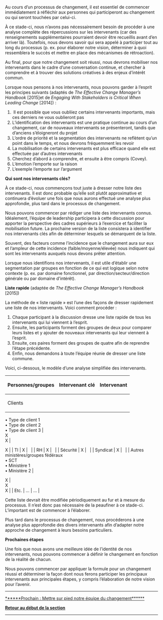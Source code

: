 Au cours d’un processus de changement, il est essentiel de commencer immédiatement à réfléchir aux personnes qui participeront au changement ou qui seront touchées par celui-ci.

À ce stade-ci, nous n’avons pas nécessairement besoin de procéder à une analyse complète des répercussions sur les intervenants (car des renseignements supplémentaires pourraient devoir être recueillis avant d’en arriver là). Toutefois, nous devons savoir qui sera appelé à participer tout au long du processus (p. ex. pour élaborer notre vision, déterminer à quoi ressemblera le succès et mettre en place des mécanismes de rétroaction).

Au final, pour que notre changement soit réussi, nous devrons mobiliser nos intervenants dans le cadre d’une conversation continue, et chercher à comprendre et à trouver des solutions créatives à des enjeux d’intérêt commun.

Lorsque nous pensons à nos intervenants, nous pouvons garder à l’esprit les principes suivants (adaptés de ''The Effective Change Manager’s Handbook'' [2015]et de ''Engaging With Stakeholders is Critical When Leading Change'' [2014]) :

#  Il est possible que vous oubliiez certains intervenants importants, mais ces derniers ne vous oublieront pas
# L’identification des intervenants est une pratique continue au cours d’un changement, car de nouveaux intervenants se présenteront, tandis que d’anciens s’éloigneront du projet
# L’ordre de priorité et la segmentation des intervenants ne reflètent qu’un point dans le temps, et nous devrons fréquemment les revoir
# La mobilisation de certains intervenants est plus efficace quand elle est effectuée par d’autres intervenants
# Cherchez d’abord à comprendre, et ensuite à être compris (Covey).
# L’émotion l’emporte sur la raison
# L’exemple l’emporte sur l’argument

'''Qui sont nos intervenants clés?'''

À ce stade-ci, nous commençons tout juste à dresser notre liste des intervenants. Il est donc probable qu’elle soit plutôt approximative et continuera d’évoluer une fois que nous aurons effectué une analyse plus approfondie, plus tard dans le processus de changement.

Nous pouvons commencer par rédiger une liste des intervenants connus. Idéalement, l’équipe de leadership participera à cette discussion pour apporter la perspective des cadres supérieurs à l’exercice et faciliter la mobilisation future. La prochaine version de la liste consistera à identifier nos intervenants clés afin de déterminer lesquels se démarquent de la liste.

Souvent, des facteurs comme l’incidence que le changement aura sur eux et l’ampleur de cette incidence (faible/moyenne/élevée) nous indiquent qui sont les intervenants auxquels nous devons prêter attention.

Lorsque nous identifions nos intervenants, il est utile d’établir une segmentation par groupes en fonction de ce qui est logique selon notre contexte (p. ex. par domaine fonctionnel, par direction/secteur/direction générale ou par domaine d’intérêt).

'''Liste rapide''' (adaptée de ''The Effective Change Manager’s Handbook'' [2015])

La méthode de « liste rapide » est l’une des façons de dresser rapidement une liste de nos intervenants. Voici comment procéder :

# Chaque participant à la discussion dresse une liste rapide de tous les intervenants qui lui viennent à l’esprit.
# Ensuite, les participants forment des groupes de deux pour comparer leurs listes et y ajouter de nouveaux intervenants qui leur viennent à l’esprit.
# Ensuite, ces paires forment des groupes de quatre afin de reprendre l’étape précédente.
# Enfin, nous demandons à toute l’équipe réunie de dresser une liste commune.

Voici, ci-dessous, le modèle d’une analyse simplifiée des intervenants.

{| class="wikitable"
|-
! '''Personnes/groupes'''
! '''Intervenant clé'''
! '''Intervenant'''
|-
| Clients
|
|
|}

• Type de client 1<br />
• Type de client 2<br />
• Type de client 3 |  <br />
X<br />
X |

X | | TI | X |   | | RH | X |   | | Sécurité | X |   | | Syndicat | X |   | | Autres ministères/groupes fédéraux<br />
• SCT<br />
• Ministère 1<br />
• Ministère 2 |

X |<br />
X<br />
X | | Etc. | … | … |

Cette liste devrait être modifiée périodiquement au fur et à mesure du processus. Il n’est donc pas nécessaire de la peaufiner à ce stade-ci. L’important est de commencer à l’élaborer.

Plus tard dans le processus de changement, nous procéderons à une analyse plus approfondie des divers intervenants afin d’adapter notre approche de changement à leurs besoins particuliers.

'''Prochaines étapes'''

Une fois que nous avons une meilleure idée de l’identité de nos intervenants, nous pouvons commencer à définir le changement en fonction de la réalité de chacun.

Nous pouvons commencer par appliquer la formule pour un changement réussi et déterminer la façon dont nous ferons participer les principaux intervenants aux principales étapes, y compris l’élaboration de notre vision pour l’avenir.


-----

[https://articles.alpha.canada.ca/framework-for-leading-change/fr/mettre-sur-pied-notre-equipe-du-changement/ ******Prochain : Mettre sur pied notre équipe du changement******]

[https://articles.alpha.canada.ca/framework-for-leading-change/fr/jeter-les-bases-dun-changement-reussi/ '''Retour au début de la section''']


-----
